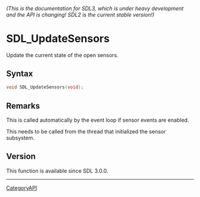 ====== (This is the documentation for SDL3, which is under heavy development and the API is changing! SDL2 is the current stable version!) ======
= SDL_UpdateSensors =

Update the current state of the open sensors.

== Syntax ==

<syntaxhighlight lang='c'>
void SDL_UpdateSensors(void);
</syntaxhighlight>

== Remarks ==

This is called automatically by the event loop if sensor events are
enabled.

This needs to be called from the thread that initialized the sensor
subsystem.

== Version ==

This function is available since SDL 3.0.0.

----
[[CategoryAPI]]


